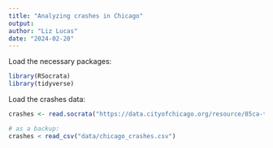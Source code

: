 ```yaml
---
title: "Analyzing crashes in Chicago"
output: 
author: "Liz Lucas"
date: "2024-02-20"
---
```


Load the necessary packages:
```r
library(RSocrata)
library(tidyverse)
```

Load the crashes data: 
```r
crashes <- read.socrata("https://data.cityofchicago.org/resource/85ca-t3if.csv")

# as a backup:
crashes < read_csv("data/chicago_crashes.csv")
```

